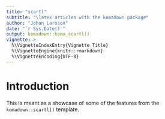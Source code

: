 ```yaml
---
title: "scartl"
subtitle: "\latex articles with the komadown package"
author: "Johan Larsson"
date: "`r Sys.Date()`"
output: komadown::koma_scartl()
vignette: >
  %\VignetteIndexEntry{Vignette Title}
  %\VignetteEngine{knitr::rmarkdown}
  %\VignetteEncoding{UTF-8}
---
```


# Introduction

This is meant as a showcase of some of the features from the `komadown::scartl()`
template.
